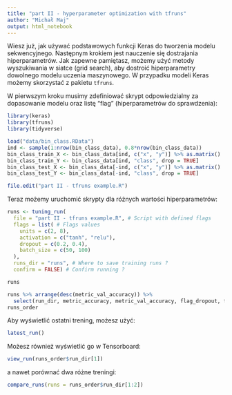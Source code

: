 ```yaml
---
title: "part II - hyperparameter optimization with tfruns"
author: "Michał Maj"
output: html_notebook
---
```


Wiesz już, jak używać podstawowych funkcji Keras do tworzenia modelu sekwencyjnego. Następnym krokiem jest nauczenie się dostrajania hiperparametrów. Jak zapewne pamiętasz, możemy użyć metody wyszukiwania w siatce (grid search), aby dostroić hiperparametry dowolnego modelu uczenia maszynowego. W przypadku modeli Keras możemy skorzystać z pakietu `tfruns`.

W pierwszym kroku musimy zdefiniować skrypt odpowiedzialny za dopasowanie modelu oraz listę "flag" (hiperparametrów do sprawdzenia):

```r
library(keras)
library(tfruns)
library(tidyverse)

load("data/bin_class.RData")
ind <- sample(1:nrow(bin_class_data), 0.8*nrow(bin_class_data))
bin_class_train_X <- bin_class_data[ind, c("x", "y")] %>% as.matrix()
bin_class_train_Y <- bin_class_data[ind, "class", drop = TRUE]
bin_class_test_X <- bin_class_data[-ind, c("x", "y")] %>% as.matrix()
bin_class_test_Y <- bin_class_data[-ind, "class", drop = TRUE]

file.edit("part II - tfruns example.R")
```

Teraz możemy uruchomić skrypty dla różnych wartości hiperparametrów:

```r
runs <- tuning_run(
  file = "part II - tfruns example.R", # Script with defined flags
  flags = list( # Flags values
    units = c(2, 8),
    activation = c("tanh", "relu"),
    dropout = c(0.2, 0.4),
    batch_size = c(50, 100)
  ),
  runs_dir = "runs", # Where to save training runs ?
  confirm = FALSE) # Confirm running ?

runs
```

```r
runs %>% arrange(desc(metric_val_accuracy)) %>%
  select(run_dir, metric_accuracy, metric_val_accuracy, flag_dropout, flag_batch_size, flag_units, flag_activation) -> runs_order
runs_order
```

Aby wyświetlić ostatni trening, możesz użyć:

```r
latest_run()
```

Możesz również wyświetlić go w Tensorboard:

```r
view_run(runs_order$run_dir[1])
```

a nawet porównać dwa różne treningi:

```r
compare_runs(runs = runs_order$run_dir[1:2])
```

